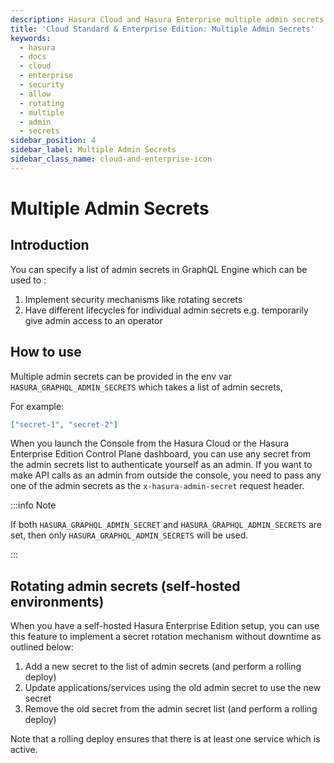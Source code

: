 ```yaml
---
description: Hasura Cloud and Hasura Enterprise multiple admin secrets
title: 'Cloud Standard & Enterprise Edition: Multiple Admin Secrets'
keywords:
  - hasura
  - docs
  - cloud
  - enterprise
  - security
  - allow
  - rotating
  - multiple
  - admin
  - secrets
sidebar_position: 4
sidebar_label: Multiple Admin Secrets
sidebar_class_name: cloud-and-enterprise-icon
---
```



# Multiple Admin Secrets

<ProductBadge standard pro ee self />

## Introduction

You can specify a list of admin secrets in GraphQL Engine which can be used to :

1. Implement security mechanisms like rotating secrets
2. Have different lifecycles for individual admin secrets e.g. temporarily give admin access to an operator

## How to use

Multiple admin secrets can be provided in the env var `HASURA_GRAPHQL_ADMIN_SECRETS` which takes a list of admin
secrets,

For example:

```json
["secret-1", "secret-2"]
```

When you launch the Console from the Hasura Cloud or the Hasura Enterprise Edition Control Plane dashboard, you can use
any secret from the admin secrets list to authenticate yourself as an admin. If you want to make API calls as an admin
from outside the console, you need to pass any one of the admin secrets as the `x-hasura-admin-secret` request header.

:::info Note

If both `HASURA_GRAPHQL_ADMIN_SECRET` and `HASURA_GRAPHQL_ADMIN_SECRETS` are set, then only
`HASURA_GRAPHQL_ADMIN_SECRETS` will be used.

:::

## Rotating admin secrets (self-hosted environments)

When you have a self-hosted Hasura Enterprise Edition setup, you can use this feature to implement a secret rotation
mechanism without downtime as outlined below:

1.  Add a new secret to the list of admin secrets (and perform a rolling deploy)
2.  Update applications/services using the old admin secret to use the new secret
3.  Remove the old secret from the admin secret list (and perform a rolling deploy)

Note that a rolling deploy ensures that there is at least one service which is active.
